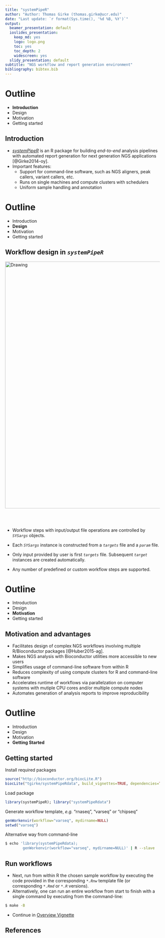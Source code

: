 ```yaml
---
title: "systemPipeR"
author: "Author: Thomas Girke (thomas.girke@ucr.edu)"
date: "Last update: `r format(Sys.time(), '%d %B, %Y')`" 
output:
  beamer_presentation: default
  ioslides_presentation:
    keep_md: yes
    logo: logo.png
    toc: yes
    toc_depth: 2
    widescreen: yes
  slidy_presentation: default
subtitle: "NGS workflow and report generation environment" 
bibliography: bibtex.bib
---
```


<!---
- Latex to markdown conversion with pandoc
  pandoc -s systemPipeRslides.tex -o systemPipeRslides.text

- rmarkdown manuals/movies: 
  http://rmarkdown.rstudio.com/ioslides_presentation_format.html
	http://blog.rstudio.org/2014/06/18/r-markdown-v2/

- Compile from R console like this
library(rmarkdown)
render('systemPipeRslides.Rmd', ioslides_presentation(logo="logo.png"))

- Compile from command-line
echo "library(rmarkdown); render('systemPipeRslides.Rmd', ioslides_presentation(logo='logo.png'))" | R -slave
-->

Outline
=======================
- <div class="white">__Introduction__</div>
- Design
- Motivation
- Getting started

## Introduction 

-   [_systemPipeR_](http://www.bioconductor.org/packages/devel/bioc/html/systemPipeR.html) is an R package for building *end-to-end* analysis pipelines with automated report generation for next generation NGS applications [@Girke2014-oy].
-   Important features:
    - Support for command-line software, such as NGS aligners, peak callers, variant callers, etc.
    - Runs on single machines and compute clusters with schedulers
    - Uniform sample handling and annotation

Outline
=======================
- Introduction
- <div class="white">__Design__</div>
- Motivation
- Getting started

## Workflow design in _`systemPipeR`_ {.flexbox .vcenter .smaller}

<img src="./images/SystemPipeR_Workflow.png" alt="Drawing" style="width: 800px;"/>
</div><br></br>

- Workflow steps with input/output file operations are controlled by _`SYSargs`_ objects.

- Each _`SYSargs`_ instance is constructed from a _`targets`_ file and a _`param`_ file.

- Only input provided by user is first _`targets`_ file. Subsequent _`target`_ instances are created automatically. 

- Any number of predefined or custom workflow steps are supported.

Outline
=======================
- Introduction
- Design
- <div class="white">__Motivation__</div>
- Getting started

## Motivation and advantages 

- Facilitates design of complex NGS workflows involving multiple R/Bioconductor packages [@Huber2015-ag].
- Makes NGS analysis with Bioconductor utilities more accessible to new users
- Simplifies usage of command-line software from within R
- Reduces complexity of using compute clusters for R and command-line software
- Accelerates runtime of workflows via parallelzation on computer systems with mutiple CPU cores and/or multiple compute nodes
- Automates generation of analysis reports to improve reproducibility

Outline
=======================
- Introduction
- Design
- Motivation
- <div class="white">__Getting Started__</div>

## Getting started {.smaller}

Install required packages
```r
source("http://bioconductor.org/biocLite.R") 
biocLite("tgirke/systemPipeRdata", build_vignettes=TRUE, dependencies=TRUE) # github
```

Load package
```r
library(systemPipeR); library("systemPipeRdata") 
```

Generate workflow template, _e.g._ "rnaseq", "varseq" or "chipseq"
```r
genWorkenvir(workflow="varseq", mydirname=NULL)
setwd("varseq")
```

Alternative way from command-line
```.sh
$ echo 'library(systemPipeRdata); 
        genWorkenvir(workflow="varseq", mydirname=NULL)' | R --slave
```

## Run workflows {.smaller} 

- Next, run from within R the chosen sample workflow by executing the code provided in the corresponding _`*.Rnw`_ template file (or corresponding _`*.Rmd`_ or _`*.R`_ versions).
- Alternatively, one can run an entire workflow from start to finish with a single command by executing from the command-line:
```.sh
$ make -B
```
- Continue in [Overview Vignette](http://www.bioconductor.org/packages/devel/bioc/vignettes/systemPipeR/inst/doc/systemPipeR.html) 

## References


